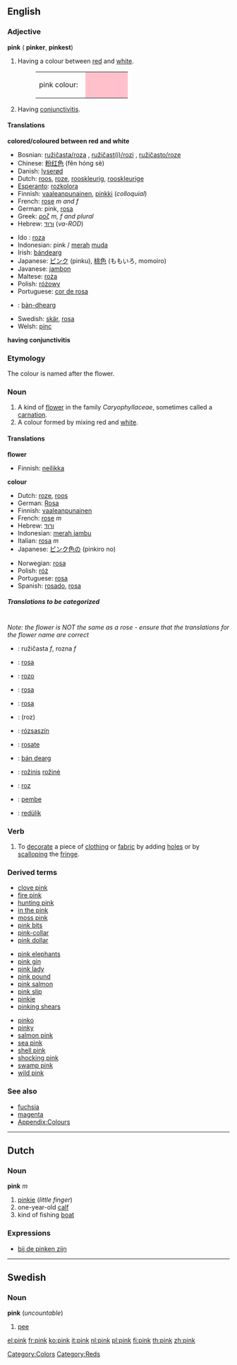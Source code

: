 {{wikipedia}}
==English==

===Adjective===
'''pink''' ({{compar}} '''pinker''', {{superl}} '''pinkest''')

#<!--DefA-->Having a colour between [[red]] and [[white]].
#:<table><tr><td>pink colour: &nbsp;</td><td bgcolor="pink" width="80">&nbsp; </td></tr></table>
#<!--DefB-->Having [[conjunctivitis]].

====Translations====
<!--DefA-->'''colored/coloured between red and white'''
{{top}}
* Bosnian: [[ružičasta/roza]] {{f}}, [[ružičast(i)/rozi]] {{m}}, [[ružičasto/roze]] {{n}}
* Chinese: [[粉红色]] (fěn hóng sè)
* Danish: [[lyserød]]
* Dutch: [[roos]], [[roze]], [[rooskleurig]], [[rooskleurige]]
* [[Esperanto]]: [[rozkolora]]
* Finnish: [[vaaleanpunainen]], [[pinkki]] (''colloquial'')
* French: [[rose#French|rose]] ''m and f''
* German: pink, [[rosa]]
* Greek: [[ροζ]] ''m, f and plural''
* Hebrew: [[ורוד]] (''va-ROD'')
{{mid}}
* Ido : [[roza]]
* Indonesian: pink / [[merah]] [[muda]]
* Irish: [[bándearg]]
* Japanese: [[ピンク]] (pinku), [[桃色]] (ももいろ, momoiro)
* Javanese: [[jambon]]
* Maltese: [[roża]]
* Polish: [[różowy]] {{m}}
* Portuguese: [[cor de rosa]]
*{{gd}}: [[bàn-dhearg]]
* Swedish: [[skär]], [[rosa]]
* Welsh: [[pinc]]
{{bottom}}

<!--DefB-->'''having conjunctivitis'''
{{top}}
{{mid}}
{{bottom}}

===Etymology===
<!--etystub-->
The colour is named after the flower.<!--See the Wikipedia link-->

===Noun===
{{en-noun|pink|pinks}}

# <!--DefC-->A kind of [[flower]] in the family ''Caryophyllaceae'', sometimes called a [[carnation]].
# <!--DefD-->A colour formed by mixing red and [[white]].

====Translations====
<!--DefC-->'''flower'''
<!--NOTE: the flower "pink" is not the same as the flower "rose" - take care when adding translations!-->
{{top}}
*Finnish: [[neilikka]]
{{mid}}
{{bottom}}

<!--DefD-->'''colour'''
{{top}}
*Dutch: [[roze#Dutch|roze]], [[roos#Dutch|roos]]
*German: [[Rosa#German|Rosa]]
*Finnish: [[vaaleanpunainen]]<!--Note: "pinkki" is a reddish pink, like shocking pink-->
*French: [[rose#French|rose]] ''m''
*Hebrew: [[ורוד]]
*Indonesian: [[merah jambu]]
*Italian: [[rosa#Italian|rosa]] ''m''
*Japanese: [[ピンク色]]の (pinkiro no)
{{mid}}
*Norwegian: [[rosa#Norwegian|rosa]]
*Polish: [[róż]] {{m}}
*Portuguese: [[rosa]]
*Spanish: [[rosado]], [[rosa#Spanish|rosa]]
{{bottom}}

=====Translations to be categorized=====
<!--Remove this section once all of the translations below have been moved into the tables above.-->
{{checktrans}}<br>
''Note: the flower is NOT the same as a rose - ensure that the translations for the flower name are correct''
*{{ttbc|Bosnian}}: ružičasta ''f'', rozna ''f''
*{{ttbc|Catalan}}: [[rosa#Catalan|rosa]]
*{{ttbc|Esperanto}}: [[rozo]]
*{{ttbc|Galician}}: [[rosa#Galician|rosa]]
*{{ttbc|German}}: [[rosa#German|rosa]]
*{{ttbc|Greek}}: (roz)
*{{ttbc|Hungarian}}: [[rózsaszín]]
*{{ttbc|Interlingua}}: [[rosate]]
*{{ttbc|Irish}}: [[bán dearg]]
*{{ttbc|Lithuanian}}: [[rožinis]] [[rožinė]]
*{{ttbc|Romanian}}: [[roz]]
*{{ttbc|Turkish}}: [[pembe]]
*{{ttbc|Volapük}}: [[redülik]]

===Verb===
{{en-verb|pink|pinks|pinked|pinking}}

#To [[decorate]] a piece of [[clothing]] or [[fabric]] by adding [[holes]] or by [[scallop]]ing the [[fringe]].

===Derived terms===
{{top3}}
*[[clove pink]]
*[[fire pink]]
*[[hunting pink]]
*[[in the pink]]
*[[moss pink]]
*[[pink bits]]
*[[pink-collar]]
*[[pink dollar]]
{{mid3}}
*[[pink elephants]]
*[[pink gin]]
*[[pink lady]]
*[[pink pound]]
*[[pink salmon]]
*[[pink slip]]
*[[pinkie]]
*[[pinking shears]]
{{mid3}}
*[[pinko]]
*[[pinky]]
*[[salmon pink]]
*[[sea pink]]
*[[shell pink]]
*[[shocking pink]]
*[[swamp pink]]
*[[wild pink]]
{{bottom}}

===See also===
*[[fuchsia]]
*[[magenta]]
*[[Wiktionary_Appendix:Colours|Appendix:Colours]]

[[Category:Colors]]
[[Category:Reds]]

----
==Dutch==
===Noun===
'''pink''' ''m''

#<!--DefE-->[[pinkie]] (''little finger'')
#<!--DefF-->one-year-old [[calf]]
#<!--DefG-->kind of fishing [[boat]]<!--What is the English translation?-->

===Expressions===
*[[bij de pinken zijn]]

----
==Swedish==
===Noun===
'''pink''' (''uncountable'')

#<!--DefH-->[[pee]]

[[el:pink]]
[[fr:pink]]
[[ko:pink]]
[[it:pink]]
[[nl:pink]]
[[pl:pink]]
[[fi:pink]]
[[th:pink]]
[[zh:pink]]